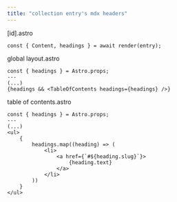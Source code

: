 ```yaml
---
title: "collection entry's mdx headers"
---
```


[id].astro

`const { Content, headings } = await render(entry);`

global layout.astro

```
const { headings } = Astro.props;
---
(...)
{headings && <TableOfContents headings={headings} />}
```

table of contents.astro

```
const { headings } = Astro.props;
---
(...)
<ul>
    {
        headings.map((heading) => (
            <li>
                <a href={`#${heading.slug}`}>
                    {heading.text}
                </a>
            </li>
        ))
    }
</ul>
```